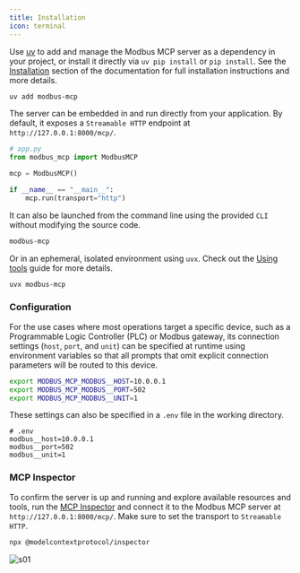 ```yaml
---
title: Installation
icon: terminal
---
```


Use [uv](https://github.com/astral-sh/uv) to add and manage the Modbus MCP server as a dependency in your project, or install it directly via `uv pip install` or `pip install`. See the [Installation](https://github.com/ezhuk/modbus-mcp/blob/main/docs/modbus-mcp/installation.mdx) section of the documentation for full installation instructions and more details.

```bash
uv add modbus-mcp
```

The server can be embedded in and run directly from your application. By default, it exposes a `Streamable HTTP` endpoint at `http://127.0.0.1:8000/mcp/`.

```python
# app.py
from modbus_mcp import ModbusMCP

mcp = ModbusMCP()

if __name__ == "__main__":
    mcp.run(transport="http")
```

It can also be launched from the command line using the provided `CLI` without modifying the source code.

```bash
modbus-mcp
```

Or in an ephemeral, isolated environment using `uvx`. Check out the [Using tools](https://docs.astral.sh/uv/guides/tools/) guide for more details.

```bash
uvx modbus-mcp
```

### Configuration

For the use cases where most operations target a specific device, such as a Programmable Logic Controller (PLC) or Modbus gateway, its connection settings (`host`, `port`, and `unit`) can be specified at runtime using environment variables so that all prompts that omit explicit connection parameters will be routed to this device.

```bash
export MODBUS_MCP_MODBUS__HOST=10.0.0.1
export MODBUS_MCP_MODBUS__PORT=502
export MODBUS_MCP_MODBUS__UNIT=1
```

These settings can also be specified in a `.env` file in the working directory.

```text
# .env
modbus__host=10.0.0.1
modbus__port=502
modbus__unit=1
```

### MCP Inspector

To confirm the server is up and running and explore available resources and tools, run the [MCP Inspector](https://modelcontextprotocol.io/docs/tools/inspector) and connect it to the Modbus MCP server at `http://127.0.0.1:8000/mcp/`. Make sure to set the transport to `Streamable HTTP`.

```bash
npx @modelcontextprotocol/inspector
```

![s01](https://github.com/user-attachments/assets/e3673921-0396-4561-8640-884e9cef609a)
